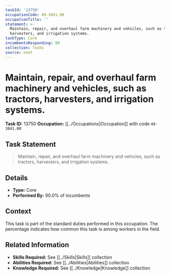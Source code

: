 ```yaml
---
taskId: '13750'
occupationCode: 49-3041.00
occupationTitle: ''
statement: >-
  Maintain, repair, and overhaul farm machinery and vehicles, such as tractors,
  harvesters, and irrigation systems.
taskType: Core
incumbentsResponding: 90
collection: Tasks
source: onet
---
```

# Maintain, repair, and overhaul farm machinery and vehicles, such as tractors, harvesters, and irrigation systems.

**Task ID:** 13750
**Occupation:** [[../Occupations|Occupation]] with code `49-3041.00`

## Task Statement

> Maintain, repair, and overhaul farm machinery and vehicles, such as tractors, harvesters, and irrigation systems.

## Details

- **Type:** Core
- **Performed By:** 90.0% of incumbents

## Context

This task is part of the standard duties performed in this occupation. The percentage indicates how common this task is among workers in the field.

## Related Information

- **Skills Required:** See [[../Skills|Skills]] collection
- **Abilities Required:** See [[../Abilities|Abilities]] collection
- **Knowledge Required:** See [[../Knowledge|Knowledge]] collection
